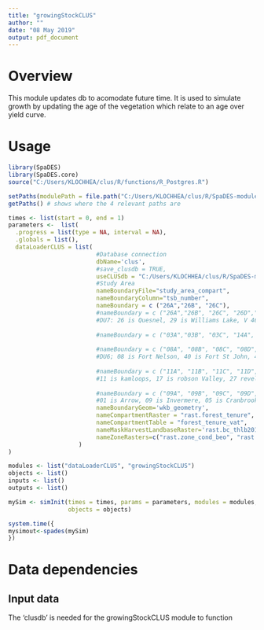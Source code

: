 ```yaml
---
title: "growingStockCLUS"
author: ""
date: "08 May 2019"
output: pdf_document
---
```


<!--
Copyright 2018 Province of British Columbia
 
Licensed under the Apache License, Version 2.0 (the "License");
you may not use this file except in compliance with the License.
You may obtain a copy of the License at
 
http://www.apache.org/licenses/LICENSE-2.0
 
Unless required by applicable law or agreed to in writing, software distributed under the License is distributed on an "AS IS" BASIS,
WITHOUT WARRANTIES OR CONDITIONS OF ANY KIND, either express or implied.
See the License for the specific language governing permissions and limitations under the License.-->

# Overview

This module updates db to acomodate future time. It is used to simulate growth by updating the age of the vegetation which relate to an age over yield curve.

# Usage

```r
library(SpaDES)
library(SpaDES.core)
source("C:/Users/KLOCHHEA/clus/R/functions/R_Postgres.R")

setPaths(modulePath = file.path("C:/Users/KLOCHHEA/clus/R/SpaDES-modules"))
getPaths() # shows where the 4 relevant paths are

times <- list(start = 0, end = 1)
parameters <-  list(
  .progress = list(type = NA, interval = NA),
  .globals = list(),
  dataLoaderCLUS = list( 
                         #Database connection
                         dbName='clus',
                         #save_clusdb = TRUE,
                         useCLUSdb = "C:/Users/KLOCHHEA/clus/R/SpaDES-modules/forestryCLUS/clusdb.sqlite",
                         #Study Area
                         nameBoundaryFile="study_area_compart",
                         nameBoundaryColumn="tsb_number",
                         nameBoundary = c ("26A","26B", "26C"),
                         #nameBoundary = c ("26A","26B", "26C", "26D","26E","26F","26G","26H","29A", "29B", "29C", "29D","29E","29F","29G","29H","29I","29J","29K","29L","29M","29N", "V 47C","V 46B", "V 46C", "V 46D","V 46E","V 46F"),  
                         #DU7: 26 is Quesnel, 29 is Williams Lake, V 46 is GBR North, "V 47 is GBR South"
                         
                         #nameBoundary = c ("03A","03B", "03C", "14A", "14B", "14C", "14D", "14E", "14F", "14G", "16A", "16B", "16C", "16D", "16E", "16F", "16G", "16H", "16I", "16J","16K","16L", "16M", "20A", "20B", "20C", "20D", "20E", "24A", "24B", "24C", "24D","24E","24F","24G","24H"), #DU8: 03 is bulkley,  14 is Lakes, 16 is Mackenzie, 20 is Morice and 24 is prince george.
                         
                         #nameBoundary = c ("08A", "08B", "08C", "08D",  40A","40B", "40C", "40D", "40E", "40F", "41A", "41B", "41C", "41D"),
                         #DU6; 08 is Fort Nelson, 40 is Fort St John, 41 is Dawson
                         
                         #nameBoundary = c ("11A", "11B", "11C", "11D", "17A", "17B", "17C", "17D", "17E", "17F", "17G", "17H", "17I"),
                         #11 is kamloops, 17 is robson Valley, 27 revelstoke, 07 is golden, 45 is cascadia, 22 is okanagan
                         
                         #nameBoundary = c ("09A", "09B", "09C", "09D", "27A", "27B", "27C", "27D", "27E", "27F", "27G", "27H", "27I"),
                         #01 is Arrow, 09 is Invermere, 05 is Cranbrook, 27 revelstoke, 13 is kootenay Lakes
                         nameBoundaryGeom='wkb_geometry',
                         nameCompartmentRaster = "rast.forest_tenure",
                         nameCompartmentTable = "forest_tenure_vat",
                         nameMaskHarvestLandbaseRaster='rast.bc_thlb2018',
                         nameZoneRasters=c("rast.zone_cond_beo", "rast.zone_cond_vqo",  "rast.zone_cond_uwr", "rast.zone_cond_fsw", "rast.zone_cond_nharv")
                    )
)

modules <- list("dataLoaderCLUS", "growingStockCLUS")
objects <- list()
inputs <- list()
outputs <- list()

mySim <- simInit(times = times, params = parameters, modules = modules,
                 objects = objects)

system.time({
mysimout<-spades(mySim)
})
```


# Data dependencies

## Input data

The 'clusdb' is needed for the growingStockCLUS module to function



